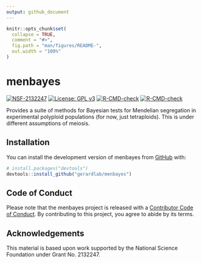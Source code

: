 ```yaml
---
output: github_document
---
```


<!-- README.md is generated from README.Rmd. Please edit that file -->

```r
knitr::opts_chunk$set(
  collapse = TRUE,
  comment = "#>",
  fig.path = "man/figures/README-",
  out.width = "100%"
)
```

# menbayes

<!-- badges: start -->
[![NSF-2132247](https://img.shields.io/badge/NSF-2132247-blue.svg)](https://nsf.gov/awardsearch/showAward?AWD_ID=2132247)
[![License: GPL v3](https://img.shields.io/badge/License-GPL%20v3-blue.svg)](https://www.gnu.org/licenses/gpl-3.0)
[![R-CMD-check](https://github.com/gerardlab/menbayes/actions/workflows/R-CMD-check.yaml/badge.svg)](https://github.com/gerardlab/menbayes/actions/workflows/R-CMD-check.yaml)
[![R-CMD-check](https://github.com/dcgerard/menbayes/actions/workflows/R-CMD-check.yaml/badge.svg)](https://github.com/dcgerard/menbayes/actions/workflows/R-CMD-check.yaml)
<!-- badges: end -->

Provides a suite of methods for Bayesian tests for Mendelian segregation in experimental polyploid populations (for now, just tetraploids). This is under different assumptions of meiosis.

## Installation

You can install the development version of menbayes from [GitHub](https://github.com/gerardlab/menbayes) with:

``` r
# install.packages("devtools")
devtools::install_github("gerardlab/menbayes")
```

## Code of Conduct

Please note that the menbayes project is released with a [Contributor Code of Conduct](https://contributor-covenant.org/version/2/1/CODE_OF_CONDUCT.html). By contributing to this project, you agree to abide by its terms.

## Acknowledgements

This material is based upon work supported by the National Science Foundation under Grant No. 2132247.
